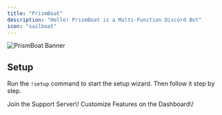 ```yaml
---
title: "PrismBoat"
description: "Hello! PrismBoat is a Multi-Function Discord Bot"
icon: "sailboat"
---
```


<img
  className="block dark:block"
  src="/images/1.png"
  alt="PrismBoat Banner"
/>

## Setup

Run the `!setup` command to start the setup wizard. Then follow it step by step.

<CardGroup cols="2">
  <Card title="Join the Support Server!" icon="stars" iconType="solid" color="#396cc9" href="https://discord.prismboat.com/">
    Join the Support Server\!
  </Card>
  <Card title="Check out the Dashboard!" icon="palette" iconType="solid" color="#396cc9" href="https://bot.prismboat.com/">
    Customize Features on the Dashboard\!
  </Card>
</CardGroup>